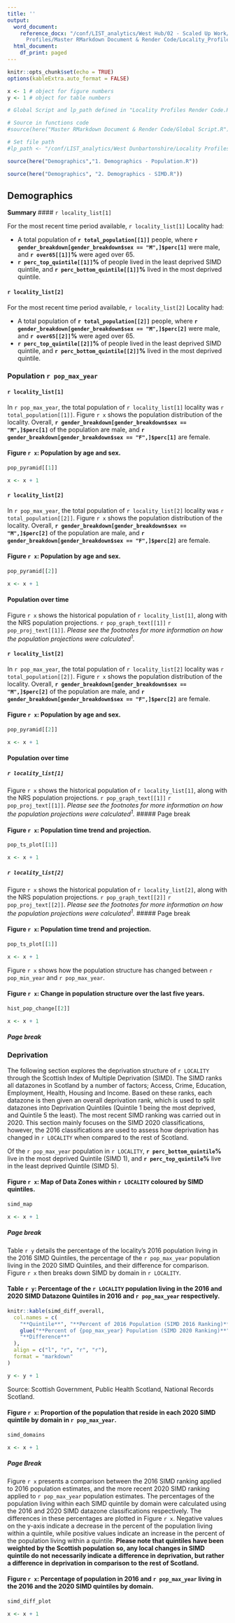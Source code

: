```yaml
---
title: ''
output:
  word_document:
    reference_docx: "/conf/LIST_analytics/West Hub/02 - Scaled Up Work/RMarkdown/Locality
      Profiles/Master RMarkdown Document & Render Code/Locality_Profiles_Report_Template.docx"
  html_document:
    df_print: paged
---
```


```r
knitr::opts_chunk$set(echo = TRUE)
options(kableExtra.auto_format = FALSE)

x <- 1 # object for figure numbers
y <- 1 # object for table numbers
```

```r
# Global Script and lp_path defined in "Locality Profiles Render Code.R"

# Source in functions code
#source(here("Master RMarkdown Document & Render Code/Global Script.R"))

# Set file path
#lp_path <- "/conf/LIST_analytics/West Dunbartonshire/Locality Profiles Combined/"
```

```r
source(here("Demographics","1. Demographics - Population.R"))
```

```r
source(here("Demographics", "2. Demographics - SIMD.R"))
```

## Demographics

\newline

**Summary**
#### `r locality_list[1]`

For the most recent time period available, `r locality_list[1]` Locality had:

-   A total population of **`r total_population[[1]]`** people, where **`r gender_breakdown[gender_breakdown$sex == "M",]$perc[1]`** were male, and **`r over65[[1]]`%** were aged over 65.
-   **`r perc_top_quintile[[1]]`%** of people lived in the least deprived SIMD quintile, and **`r perc_bottom_quintile[[1]]`%** lived in the most deprived quintile.

\newline

#### `r locality_list[2]`

For the most recent time period available, `r locality_list[2]` Locality had:

-   A total population of **`r total_population[[2]]`** people, where **`r gender_breakdown[gender_breakdown$sex == "M",]$perc[2]`** were male, and **`r over65[[2]]`%** were aged over 65.
-   **`r perc_top_quintile[[2]]`%** of people lived in the least deprived SIMD quintile, and **`r perc_bottom_quintile[[2]]`%** lived in the most deprived quintile.

\newline

### Population `r pop_max_year`

#### `r locality_list[1]`
<!-- Total Population Text -->

In `r pop_max_year`, the total population of `r locality_list[1]` locality was `r total_population[[1]]`. Figure `r x` shows the population distribution of the locality. Overall, **`r gender_breakdown[gender_breakdown$sex == "M",]$perc[1]`** of the population are male, and **`r gender_breakdown[gender_breakdown$sex == "F",]$perc[1]`** are female.

#### Figure `r x`: Population by age and sex.

\newline

```r
pop_pyramid[[1]]

x <- x + 1
```

#### `r locality_list[2]`
<!-- Total Population Text -->

In `r pop_max_year`, the total population of `r locality_list[2]` locality was `r total_population[[2]]`. Figure `r x` shows the population distribution of the locality. Overall, **`r gender_breakdown[gender_breakdown$sex == "M",]$perc[2]`** of the population are male, and **`r gender_breakdown[gender_breakdown$sex == "F",]$perc[2]`** are female.

#### Figure `r x`: Population by age and sex.

\newline

```r
pop_pyramid[[2]]

x <- x + 1
```

#### Population over time 

Figure `r x` shows the historical population of `r locality_list[1]`, along with the NRS population projections. `r pop_graph_text[[1]]` `r pop_proj_text[[1]]`. *Please see the footnotes for more information on how the population projections were calculated^1^.*

#### `r locality_list[2]`
<!-- Total Population Text -->

In `r pop_max_year`, the total population of `r locality_list[2]` locality was `r total_population[[2]]`. Figure `r x` shows the population distribution of the locality. Overall, **`r gender_breakdown[gender_breakdown$sex == "M",]$perc[2]`** of the population are male, and **`r gender_breakdown[gender_breakdown$sex == "F",]$perc[2]`** are female.

#### Figure `r x`: Population by age and sex.

\newline

```r
pop_pyramid[[2]]

x <- x + 1
```



#### Population over time

##### `r locality_list[1]`

Figure `r x` shows the historical population of `r locality_list[1]`, along with the NRS population projections. `r pop_graph_text[[1]]` `r pop_proj_text[[1]]`. *Please see the footnotes for more information on how the population projections were calculated^1^.*
##### Page break

#### Figure `r x`: Population time trend and projection.

\newline

```r
pop_ts_plot[[1]]

x <- x + 1
```

\newline
##### `r locality_list[2]`

Figure `r x` shows the historical population of `r locality_list[2]`, along with the NRS population projections. `r pop_graph_text[[2]]` `r pop_proj_text[[2]]`. *Please see the footnotes for more information on how the population projections were calculated^1^.*
##### Page break

#### Figure `r x`: Population time trend and projection.

\newline

```r
pop_ts_plot[[1]]

x <- x + 1
```

Figure `r x` shows how the population structure has changed between `r pop_min_year` and `r pop_max_year`.

#### Figure `r x`: Change in population structure over the last five years.

\newline

```r
hist_pop_change[[2]]

x <- x + 1
```

##### Page break

### Deprivation

The following section explores the deprivation structure of `r LOCALITY` through the Scottish Index of Multiple Deprivation (SIMD). The SIMD ranks all datazones in Scotland by a number of factors; Access, Crime, Education, Employment, Health, Housing and Income. Based on these ranks, each datazone is then given an overall deprivation rank, which is used to split datazones into Deprivation Quintiles (Quintile 1 being the most deprived, and Quintile 5 the least). The most recent SIMD ranking was carried out in 2020. This section mainly focuses on the SIMD 2020 classifications, however, the 2016 classifications are used to assess how deprivation has changed in `r LOCALITY` when compared to the rest of Scotland.

Of the `r pop_max_year` population in `r LOCALITY`, **`r perc_bottom_quintile`%** live in the most deprived Quintile (SIMD 1), and **`r perc_top_quintile`%** live in the least deprived Quintile (SIMD 5).

#### Figure `r x`: Map of Data Zones within `r LOCALITY` coloured by SIMD quintiles.

```r
simd_map

x <- x + 1
```

##### Page break

Table `r y` details the percentage of the locality's 2016 population living in the 2016 SIMD Quintiles, the percentage of the `r pop_max_year` population living in the 2020 SIMD Quintiles, and their difference for comparison. Figure `r x` then breaks down SIMD by domain in `r LOCALITY`.

#### Table `r y`: Percentage of the `r LOCALITY` population living in the 2016 and 2020 SIMD Datazone Quintiles in 2016 and `r pop_max_year` respectively.

\newline

```r
knitr::kable(simd_diff_overall,
  col.names = c(
    "**Quintile**", "**Percent of 2016 Population (SIMD 2016 Ranking)**",
    glue("**Percent of {pop_max_year} Population (SIMD 2020 Ranking)**"),
    "**Difference**"
  ),
  align = c("l", "r", "r", "r"),
  format = "markdown"
)

y <- y + 1
```

Source: Scottish Government, Public Health Scotland, National Records Scotland. \newline

#### Figure `r x`: Proportion of the population that reside in each 2020 SIMD quintile by domain in `r pop_max_year`.

\newline

```r
simd_domains

x <- x + 1
```

##### Page Break

Figure `r x` presents a comparison between the 2016 SIMD ranking applied to 2016 population estimates, and the more recent 2020 SIMD ranking applied to `r pop_max_year` population estimates. The percentages of the population living within each SIMD quintile by domain were calculated using the 2016 and 2020 SIMD datazone classifications respectively. The differences in these percentages are plotted in Figure `r x`. Negative values on the y-axis indicate a decrease in the percent of the population living within a quintile, while positive values indicate an increase in the percent of the population living within a quintile. **Please note that quintiles have been weighted by the Scottish population so, any local changes in SIMD quintile do not necessarily indicate a difference in deprivation, but rather a difference in deprivation in comparison to the rest of Scotland.**

\newline

#### Figure `r x`: Percentage of population in 2016 and `r pop_max_year` living in the 2016 and the 2020 SIMD quintiles by domain.

\newline

```r
simd_diff_plot

x <- x + 1
```
